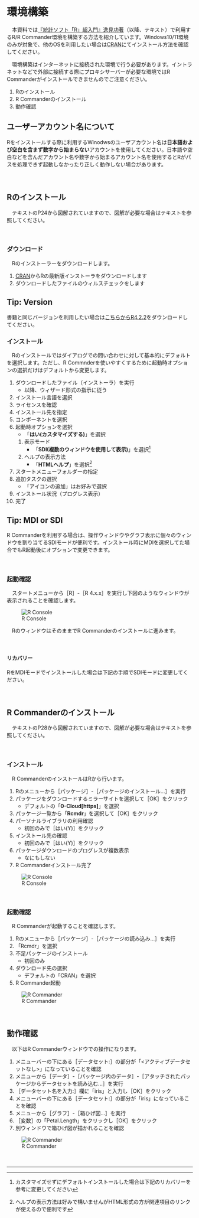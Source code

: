 # 環境構築
　本資料では[『統計ソフト「R」超入門』逸見功著](https://bluebacks.kodansha.co.jp/books/9784065020494/appendix/)（以降、テキスト）で利用するR/R Commander環境を構築する方法を紹介しています。Windows10/11環境のみが対象で、他のOSを利用したい場合は[CRAN](https://cran.r-project.org/index.html)にてインストール方法を確認してください。

　環境構築はインターネットに接続された環境で行う必要があります。イントラネットなどで外部に接続する際にプロキシサーバーが必要な環境ではR Commanderがインストールできませんのでご注意ください。  

1. Rのインストール
1. R Commanderのインストール
1. 動作確認


:::{.callout-warning}
## ユーザーアカウント名について
Rをインストールする際に利用するWinodwsのユーザアカウント名は**日本語および空白を含まず数字から始まらない**アカウントを使用してください。日本語や空白などを含んだアカウント名や数字から始まるアカウント名を使用するとRがパスを処理できず起動しなかったり正しく動作しない場合があります。
:::

　  

## Rのインストール
　テキストのP24から図解されていますので、図解が必要な場合はテキストを参照してください。

　  

### ダウンロード
　Rのインストーラーをダウンロードします。

1. [CRAN](https://cran.r-project.org/bin/windows/base/)からRの最新版インストーラをダウンロードします
1. ダウンロードしたファイルのウィルスチェックをします

:::{.callout-tip}
## Tip: Version
書籍と同じバージョンを利用したい場合は[こちらからR4.2.2](https://cran.r-project.org/bin/windows/base/old/4.2.2/)をダウンロードしてください。
:::

### インストール
　Rのインストールではダイアログでの問い合わせに対して基本的にデフォルトを選択します。ただし、R Commnderを使いやすくするために起動時オプションの選択だけはデフォルトから変更します。


1. ダウンロードしたファイル（インストーラ）を実行
    * 以降、ウィザード形式の指示に従う
1. インストール言語を選択
1. ライセンスを確認
1. インストール先を指定
1. コンポーネントを選択
1. 起動時オプションを選択
    * 「**はい(カスタマイズする)**」を選択  
    1. 表示モード
        * 「**SDI(複数のウィンドウを使用して表示)**」を選択[^1]  
    1. ヘルプの表示方法
        * 「**HTMLヘルプ**」を選択[^2]  
1. スタートメニューフォルダーの指定
1. 追加タスクの選択
    * 「アイコンの追加」はお好みで選択
1. インストール状況（プログレス表示）
1. 完了  

[^1]: カスタマイズせずにデフォルトインストールした場合は下記のリカバリーを参考に変更してください
[^2]: ヘルプの表示方法は好みで構いませんがHTML形式の方が関連項目のリンクが使えるので便利です


:::{.callout-tip}
## Tip: MDI or SDI
R Commanderを利用する場合は、操作ウィンドウやグラフ表示に個々のウィンドウを割り当てるSDIモードが便利です。インストール時にMDIを選択してた場合でもR起動後にオプションで変更できます。
:::

　  

### 起動確認
　スタートメニューから［R］-［R 4.x.x］を実行し下図のようなウィンドウが表示されることを確認します。  

![R Console](./fig/00-11.R.png)

　RのウィンドウはそのままでR Commanderのインストールに進みます。

　  

#### リカバリー
RをMDIモードでインストールした場合は下記の手順でSDIモードに変更してください。


　  

## R Commanderのインストール
　テキストのP28から図解されていますので、図解が必要な場合はテキストを参照してください。

　  

### インストール
　R CommanderのインストールはRから行います。

1. Rのメニューから［パッケージ］-［パッケージのインストール...］を実行
1. パッケージをダウンロードするミラーサイトを選択して［OK］をクリック
    * デフォルトの「**0-Cloud[https]**」を選択
1. パッケージ一覧から「**Rcmdr**」を選択して［OK］をクリック
1. パーソナルライブラリの利用確認
    * 初回のみで［はい(Y)］をクリック
1. インストール先の確認
    * 初回のみで［はい(Y)］をクリック
1. パッケージダウンロードのプログレスが複数表示
    * なにもしない
1. R Commanderインストール完了  

![R Console](./fig/00-26.RcmdrInstalled.png)

　  

### 起動確認
　R Commanderが起動することを確認します。

1. Rのメニューから［パッケージ］-［パッケージの読み込み...］を実行
1. 「Rcmdr」を選択
1. 不足パッケージのインストール
    * 初回のみ
1. ダウンロード先の選択
    * デフォルトの「CRAN」を選択
1. R Commander起動  

![R Commander](./fig/00-35.LoadedRcmdr.png)

　  

## 動作確認
　以下はR Commanderウィンドウでの操作になります。

1. メニューバーの下にある［データセット:］の部分が「<アクティブデータセットなし>」になっていることを確認
1. メニューから［データ］-［パッケージ内のデータ］-［アタッチされたパッケージからデータセットを読み込む...］を実行
1. ［データセット名を入力:］欄に「iris」と入力し［OK］をクリック
1. メニューバーの下にある［データセット:］の部分が「iris」になっていることを確認
1. メニューから［グラフ］-［箱ひげ図...］を実行
1. ［変数］の「Petal.Length」をクリックし［OK］をクリック
1. 別ウィンドウで箱ひげ図が描かれることを確認  

![R Commander](./fig/00-46.BoxplotWindow.png)


　  

---
